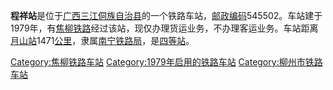 {{Unreferenced|time=2021-02-14T02:47:22+00:00}}
{{noteTA
|1=zh-cn:始发车次; zh-hk:列車班次;
|2=zh-cn:车次; zh-hk:班次;
}}
{{Infobox China railway station 
|车站名称 = 程祥站
|车站名称拼音 = 
|车站地址 = [[广西|广西]][[三江侗族自治县|三江侗族自治县]]
|归属 = [[南宁铁路局|南宁铁路局]]
|车站等级 = [[四等站_(中铁)|四等站]]
|线路 = [[焦柳铁路|焦柳铁路]]
}}
'''程祥站'''是位于[[广西|广西]][[三江侗族自治县|三江侗族自治县]]的一个铁路车站，[[邮政编码|邮政编码]]545502。车站建于1979年，有[[焦柳铁路|焦柳铁路]]经过该站，现仅办理货运业务，不办理客运业务。车站距离[[月山站|月山站]]1471[[公里|公里]]，隶属[[南宁铁路局|南宁铁路局]]，是[[四等站_(中铁)|四等站]]。

{{start rail box}}
{{s-inop|[[六孟站|六孟站]]}}
{{s-line|[[焦柳铁路|焦柳铁路]]}}
{{s-inop|[[富用站|富用站]]}}
{{end box}}
{{焦柳铁路}}
{{铁路车站小作品}}
{{广西小作品}}

[[Category:焦柳铁路车站|Category:焦柳铁路车站]]
[[Category:1979年启用的铁路车站|Category:1979年启用的铁路车站]]
[[Category:柳州市铁路车站|Category:柳州市铁路车站]]